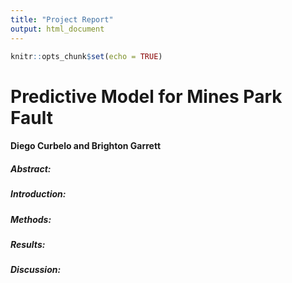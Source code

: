 ```yaml
---
title: "Project Report"
output: html_document
---
```


```r
knitr::opts_chunk$set(echo = TRUE)
```

# Predictive Model for Mines Park Fault

#### Diego Curbelo and Brighton Garrett

##### Abstract:

##### Introduction:

##### Methods:

##### Results:

##### Discussion:

